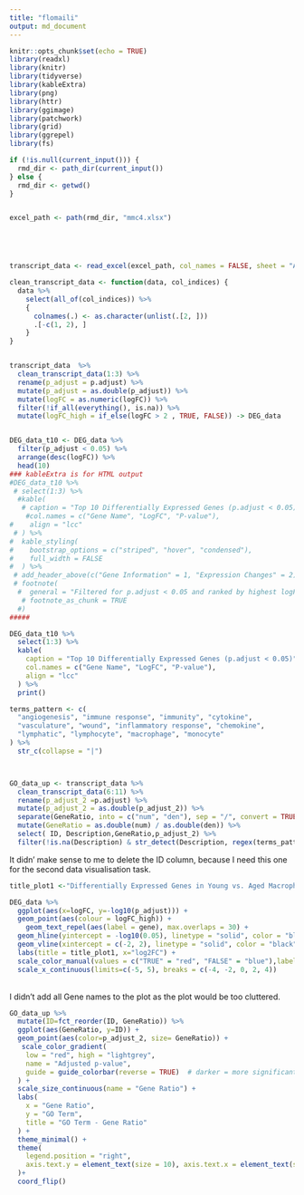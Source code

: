 ```yaml
---
title: "flomaili"
output: md_document
---
```


```r

knitr::opts_chunk$set(echo = TRUE)
library(readxl)
library(knitr)
library(tidyverse)
library(kableExtra)
library(png)
library(httr)
library(ggimage)
library(patchwork)  
library(grid)
library(ggrepel)
library(fs)


```


```r
if (!is.null(current_input())) {
  rmd_dir <- path_dir(current_input())
} else {
  rmd_dir <- getwd()
}


excel_path <- path(rmd_dir, "mmc4.xlsx")





transcript_data <- read_excel(excel_path, col_names = FALSE, sheet = "Aged vs Young Macrophages")
```

```r

clean_transcript_data <- function(data, col_indices) {
  data %>%
    select(all_of(col_indices)) %>%
    {
      colnames(.) <- as.character(unlist(.[2, ]))
      .[-c(1, 2), ]
    }
}


transcript_data  %>% 
  clean_transcript_data(1:3) %>%
  rename(p_adjust = p.adjust) %>%
  mutate(p_adjust = as.double(p_adjust)) %>%
  mutate(logFC = as.numeric(logFC)) %>%
  filter(!if_all(everything(), is.na)) %>%
  mutate(logFC_high = if_else(logFC > 2 , TRUE, FALSE)) -> DEG_data


DEG_data_t10 <- DEG_data %>%
  filter(p_adjust < 0.05) %>%      
  arrange(desc(logFC)) %>%        
  head(10) 
### kableExtra is for HTML output
#DEG_data_t10 %>%
 # select(1:3) %>%
  #kable(
   # caption = "Top 10 Differentially Expressed Genes (p.adjust < 0.05)",
    #col.names = c("Gene Name", "LogFC", "P-value"),
#    align = "lcc" 
 # ) %>%
#  kable_styling(
#    bootstrap_options = c("striped", "hover", "condensed"),
#    full_width = FALSE
#  ) %>%
 # add_header_above(c("Gene Information" = 1, "Expression Changes" = 2)) %>% 
 # footnote(
  #  general = "Filtered for p.adjust < 0.05 and ranked by highest logFC. LogFC > 0 indicates upregulation.",
   # footnote_as_chunk = TRUE
  #) 
#####

DEG_data_t10 %>%
  select(1:3) %>%
  kable(
    caption = "Top 10 Differentially Expressed Genes (p.adjust < 0.05)",
    col.names = c("Gene Name", "LogFC", "P-value"),
    align = "lcc"
  ) %>%
  print()
```
```r


terms_pattern <- c(
  "angiogenesis", "immune response", "immunity", "cytokine",
  "vasculature", "wound", "inflammatory response", "chemokine",
  "lymphatic", "lymphocyte", "macrophage", "monocyte"
) %>% 
  str_c(collapse = "|")



GO_data_up <- transcript_data %>%
  clean_transcript_data(6:11) %>%
  rename(p_adjust_2 =p.adjust) %>%
  mutate(p_adjust_2 = as.double(p_adjust_2)) %>%
  separate(GeneRatio, into = c("num", "den"), sep = "/", convert = TRUE) %>%
  mutate(GeneRatio = as.double(num) / as.double(den)) %>%
  select( ID, Description,GeneRatio,p_adjust_2) %>%
  filter(!is.na(Description) & str_detect(Description, regex(terms_pattern, ignore_case = TRUE)))
```
It didn' make sense to me to delete the ID column, because I need this one for the second data visualisation task.
```r
title_plot1 <-"Differentially Expressed Genes in Young vs. Aged Macrophages"

DEG_data %>%
  ggplot(aes(x=logFC, y=-log10(p_adjust))) +
  geom_point(aes(colour = logFC_high)) +
    geom_text_repel(aes(label = gene), max.overlaps = 30) +
  geom_hline(yintercept = -log10(0.05), linetype = "solid", color = "black") +
  geom_vline(xintercept = c(-2, 2), linetype = "solid", color = "black") +
  labs(title = title_plot1, x="log2FC") +
  scale_color_manual(values = c("TRUE" = "red", "FALSE" = "blue"),labels = c("TRUE" = "log2FC>2", "FALSE" = "log2FC<=2"),name = "logFC Status")+
  scale_x_continuous(limits=c(-5, 5), breaks = c(-4, -2, 0, 2, 4))

```
<br>
I didn't add all Gene names to the plot as the plot would be too cluttered.
```r

GO_data_up %>%
  mutate(ID=fct_reorder(ID, GeneRatio)) %>%
  ggplot(aes(GeneRatio, y=ID)) +
  geom_point(aes(color=p_adjust_2, size= GeneRatio)) +
   scale_color_gradient(
    low = "red", high = "lightgrey",
    name = "Adjusted p-value",
    guide = guide_colorbar(reverse = TRUE)  # darker = more significant
  ) +
  scale_size_continuous(name = "Gene Ratio") +
  labs(
    x = "Gene Ratio",
    y = "GO Term",
    title = "GO Term - Gene Ratio"
  ) +
  theme_minimal() +
  theme(
    legend.position = "right",
    axis.text.y = element_text(size = 10), axis.text.x = element_text(size = 10,angle = 90, vjust = 0.5, hjust = 1), plot.title = element_text(size = 20)
  )+
  coord_flip()
  

```

